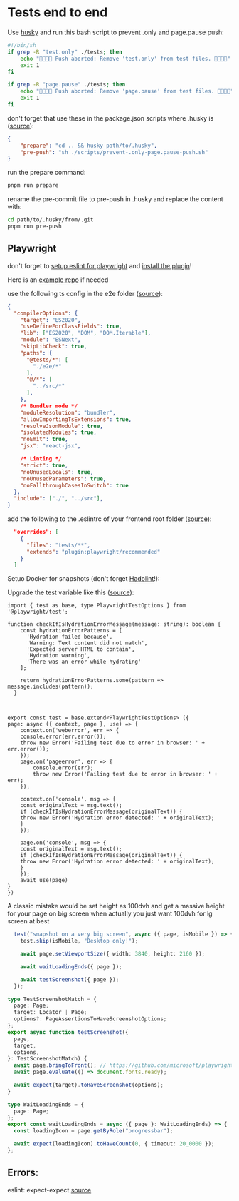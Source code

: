 # Tests end to end

Use [husky](https://typicode.github.io/husky/) and run this bash script to prevent .only and page.pause push:

```bash
#!/bin/sh
if grep -R "test.only" ./tests; then
    echo "🛑🛑🛑🛑 Push aborted: Remove 'test.only' from test files. 🛑🛑🛑🛑"
    exit 1
fi

if grep -R "page.pause" ./tests; then
    echo "🛑🛑🛑🛑 Push aborted: Remove 'page.pause' from test files. 🛑🛑🛑🛑"
    exit 1
fi
```

don't forget that use these in the package.json scripts where .husky is ([source](https://typicode.github.io/husky/how-to.html#project-not-in-git-root-directory)):

```json
{
    "prepare": "cd .. && husky path/to/.husky",
    "pre-push": "sh ./scripts/prevent-.only-page.pause-push.sh"
}
```

run the prepare command:

```bash
pnpm run prepare
```

rename the pre-commit file to pre-push in .husky and replace the content with:

```bash
cd path/to/.husky/from/.git
pnpm run pre-push
```


## Playwright

don't forget to [setup eslint for playwright](https://playwright.dev/docs/best-practices#lint-your-tests) and [install the plugin](https://www.npmjs.com/package/eslint-plugin-playwright)!

Here is an [example repo](https://github.com/alan2207/bulletproof-react/tree/master/apps/nextjs-app) if needed

use the following ts config in the e2e folder ([source](https://playwright.dev/docs/test-typescript#tsconfigjson)):

```json title="tsconfig.json"
{
  "compilerOptions": {
    "target": "ES2020",
    "useDefineForClassFields": true,
    "lib": ["ES2020", "DOM", "DOM.Iterable"],
    "module": "ESNext",
    "skipLibCheck": true,
    "paths": {
      "@tests/*": [
        "./e2e/*"
      ],
      "@/*": [
        "../src/*"
      ],
    },
    /* Bundler mode */
    "moduleResolution": "bundler",
    "allowImportingTsExtensions": true,
    "resolveJsonModule": true,
    "isolatedModules": true,
    "noEmit": true,
    "jsx": "react-jsx",

    /* Linting */
    "strict": true,
    "noUnusedLocals": true,
    "noUnusedParameters": true,
    "noFallthroughCasesInSwitch": true
  },
  "include": ["./", "../src"],
}

```

add the following to the .eslintrc of your frontend root folder ([source](https://github.com/playwright-community/eslint-plugin-playwright?tab=readme-ov-file#with-playwright-test-runner)):

```json
  "overrides": [
    {
      "files": "tests/**",
      "extends": "plugin:playwright/recommended"
    }
  ]
```

Setuo Docker for snapshots (don't forget [Hadolint](https://github.com/hadolint/hadolint)!):


Upgrade the test variable like this ([source](https://twitter.com/samijaber_/status/1745891213545177273?t=xzzTtKsFqYryH8OeMAJarg)):

```tsx
import { test as base, type PlaywrightTestOptions } from '@playwright/test';

function checkIfIsHydrationErrorMessage(message: string): boolean {
    const hydrationErrorPatterns = [
      'Hydration failed because',         
      'Warning: Text content did not match', 
      'Expected server HTML to contain',  
      'Hydration warning',                
      'There was an error while hydrating'
    ];
  
    return hydrationErrorPatterns.some(pattern => message.includes(pattern));
  }
  


export const test = base.extend<PlaywrightTestOptions> ({
page: async ({ context, page }, use) => {
    context.on('weberror', err => {
    console.error(err.error());
    throw new Error('Failing test due to error in browser: ' + err.error());
    });
    page.on('pageerror', err => {
        console.error(err);
        throw new Error('Failing test due to error in browser: ' + err);
    });
    
    context.on('console', msg => {
    const originalText = msg.text();
    if (checkIfIsHydrationErrorMessage(originalText)) {
    throw new Error('Hydration error detected: ' + originalText);
    }
    });

    page.on('console', msg => {
    const originalText = msg.text();
    if (checkIfIsHydrationErrorMessage(originalText)) {
    throw new Error('Hydration error detected: ' + originalText);
    }
    });
    await use(page)
}
})
```

A classic mistake would be set height as 100dvh and get a massive height for your page on big screen when actually you just want 100dvh for lg screen at best

```ts title={test very big screen}
  test("snapshot on a very big screen", async ({ page, isMobile }) => {
    test.skip(isMobile, "Desktop only!");

    await page.setViewportSize({ width: 3840, height: 2160 });

    await waitLoadingEnds({ page });

    await testScreenshot({ page });
  });
```




```ts title={test screenshot}
type TestScreenshotMatch = {
  page: Page;
  target: Locator | Page;
  options?: PageAssertionsToHaveScreenshotOptions;
};
export async function testScreenshot({
  page,
  target,
  options,
}: TestScreenshotMatch) {
  await page.bringToFront(); // https://github.com/microsoft/playwright/issues/20434#issuecomment-1477560521
  await page.evaluate(() => document.fonts.ready);

  await expect(target).toHaveScreenshot(options);
}
```

```ts title={wait until loading ends}
type WaitLoadingEnds = {
  page: Page;
};
export const waitLoadingEnds = async ({ page }: WaitLoadingEnds) => {
  const loadingIcon = page.getByRole("progressbar");

  await expect(loadingIcon).toHaveCount(0, { timeout: 20_0000 });
};
```

## Errors:

eslint: expect-expect [source](https://github.com/playwright-community/eslint-plugin-playwright/blob/main/docs/rules/expect-expect.md#options)






